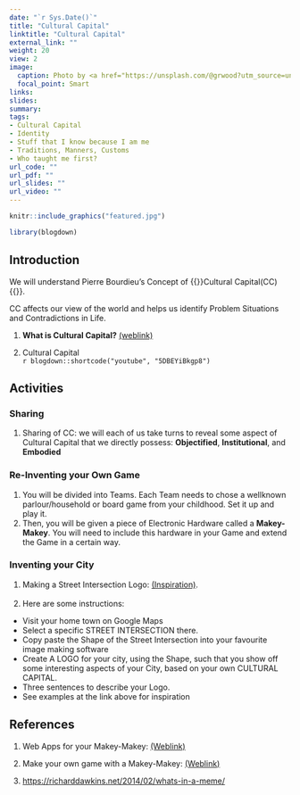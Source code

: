 ```yaml
---
date: "`r Sys.Date()`"
title: "Cultural Capital"
linktitle: "Cultural Capital"
external_link: ""
weight: 20
view: 2
image:
  caption: Photo by <a href="https://unsplash.com/@grwood?utm_source=unsplash&utm_medium=referral&utm_content=creditCopyText">Petr Slováček</a> on <a href="https://unsplash.com/s/photos/rock-climbing?utm_source=unsplash&utm_medium=referral&utm_content=creditCopyText">Unsplash</a>
  focal_point: Smart
links: 
slides: 
summary: 
tags:
- Cultural Capital
- Identity
- Stuff that I know because I am me
- Traditions, Manners, Customs
- Who taught me first?
url_code: ""
url_pdf: ""
url_slides: ""
url_video: ""
---
```


```r
knitr::include_graphics("featured.jpg")
```


```r
library(blogdown)

```

## Introduction

We will understand Pierre Bourdieu's Concept of {{<hl>}}Cultural Capital(CC){{</hl>}}. 

CC affects our view of the world and helps us identify Problem Situations and Contradictions in Life. 

1. **What is Cultural Capital?** [(weblink)](https://culturallearningalliance.org.uk/what-is-cultural-capital)
<br>

2. Cultural Capital <br>
`r blogdown::shortcode("youtube", "5DBEYiBkgp8")`


## Activities

### Sharing

1. Sharing of CC: we will each of us take turns to reveal some aspect of Cultural Capital that we directly possess: **Objectified**, **Institutional**, and **Embodied**

### Re-Inventing your Own Game

1. You will be divided into Teams. Each Team needs to chose a wellknown parlour/household or board game from your childhood. Set it up and play it. 
1. Then, you will be given a piece of Electronic Hardware called a **Makey-Makey**. You will need to include this hardware in your Game and extend the Game in a certain way.


### Inventing your City

1. Making a Street Intersection Logo: [(Inspiration)](https://www.cartogrammar.com/blog/maps-make-the-best-logos/). <br> <br>
1. Here are some instructions:
 - Visit your home town on Google Maps
 - Select a specific STREET INTERSECTION there.
 - Copy paste the Shape of the Street Intersection into your favourite image making software
 - Create A LOGO for your city, using the Shape, such that you show off some interesting aspects of your City, based on your own CULTURAL CAPITAL.
 - Three sentences to describe your Logo.
 - See examples at the link above for inspiration

## References

1. Web Apps for your Makey-Makey:  [(Weblink)](https://makeymakey.com/blogs/how-to-instructions/apps-for-plug-and-play)

1. Make your own game with a Makey-Makey: [(Weblink)](https://www.instructables.com/Using-Scratch-and-Makey-Makey-to-make-your-own-gam/)

1. <https://richarddawkins.net/2014/02/whats-in-a-meme/>

